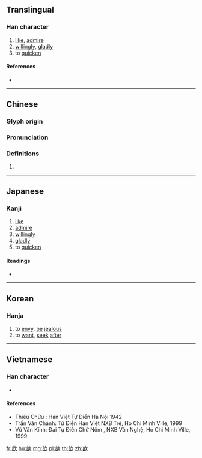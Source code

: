 {{character info/new}}
==Translingual==

===Han character===
{{Han char|rn=76|rad=欠|as=09|sn=13|four=07682|canj=YANO|ids=⿰音欠}}

# [[like]], [[admire]]
# [[willingly]], [[gladly]]
# to [[quicken]]

====References====
* {{Han ref|kx=0570.130|dkj=16139|dj=0958.150|hdz=32146.120|uh=6B46|ud=27462|bh=DDF5|bd=56821}}

----

==Chinese==
{{zh-forms}}

===Glyph origin===
{{Han etym}}

===Pronunciation===
{{zh-pron
|m=xīn
|c=jam1
|mc=y
|oc=y
|ma=
|cat=v,adv
}}

===Definitions===
{{zh-hanzi}}

# {{rfdef|lang=zh}}

----

==Japanese==

===Kanji===
{{ja-kanji|grade=|rs=欠09}}

# [[like]]
# [[admire]]
# [[willingly]]
# [[gladly]]
# to [[quicken]]

====Readings====
* {{ja-readings|on=[[きん]] (kin), [[こん]] (kon)|kun=[[うける]] (ukeru)}}

----

==Korean==

===Hanja===
{{ko-hanja|hangeul=흠|eumhun=|rv=heum|mr=hŭm|y=hum}}

# to [[envy]], [[be]] [[jealous]]
# to [[want]], [[seek]] [[after]]

----

==Vietnamese==

===Han character===
{{vi-hantu|[[hâm]], [[ham]], [[hăm]], [[hôm]], [[hổm]], [[hum]], [[hẩm]]|rs=欠09}}

* {{defn|lang=vi|sort=欠09}}

====References====
* Thiều Chửu : Hán Việt Tự Điển Hà Nội 1942
* Trần Văn Chánh: Từ Điển Hán Việt NXB Trẻ, Ho Chi Minh Ville, 1999
* Vũ Văn Kính: Đại Tự Điển Chữ Nôm , NXB Văn Nghệ, Ho Chi Minh Ville, 1999

[[fr:歆]]
[[hu:歆]]
[[mg:歆]]
[[pl:歆]]
[[th:歆]]
[[zh:歆]]